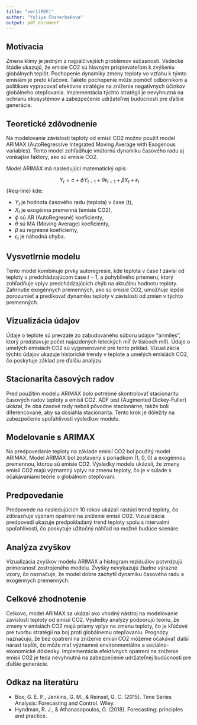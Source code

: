 ---
title: "ver1(PDF)"
author: "Yuliya Chsherbakova"
output: pdf_document
---
## Motivacia

Zmena klímy je jedným z najpálčivejších problémov súčasnosti. Vedecké štúdie ukazujú, že emisie CO2 sú hlavným prispievateľom k zvýšeniu globálnych teplôt. Pochopenie dynamiky zmeny teploty vo vzťahu k týmto emisiám je preto kľúčové. Takéto pochopenie môže pomôcť odborníkom a politikom vypracovať efektívne stratégie na zníženie negatívnych účinkov globálneho otepľovania. Implementácia týchto stratégií je nevyhnutná na ochranu ekosystémov a zabezpečenie udržateľnej budúcnosti pre ďalšie generácie.

## Teoretické zdôvodnenie

Na modelovanie závislosti teploty od emisií CO2 možno použiť model ARIMAX (AutoRegressive Integrated Moving Average with Exogenous variables). Tento model zohľadňuje vnútornú dynamiku časového radu aj vonkajšie faktory, ako sú emisie CO2. 

Model ARIMAX má nasledujúci matematický opis:

$$
Y_t = c + \phi Y_{t-1} + \theta \epsilon_{t-1} + \beta X_t + \epsilon_t 
$$ {#eq-line}
kde:

-   $Y_t$ je hodnota časového radu (teplota) v čase \(t\),
-   $X_t$ je exogénna premenná (emisie CO2),
-   $\phi$ sú AR (AutoRegresné) koeficienty,
-   $\theta$ sú MA (Moving Average) koeficienty,
-   $\beta$ sú regresné koeficienty,
-   $\epsilon_t$ je náhodná chyba.

## Vysvetlrnie modelu

Tento model kombinuje prvky autoregresie, kde teplota v čase $t$ závisí od teploty v predchádzajúcom čase $t-1$, a pohyblivého priemeru, ktorý zohľadňuje vplyv predchádzajúcich chýb na aktuálnu hodnotu teploty. Zahrnutie exogénnych premenných, ako sú emisie CO2, umožňuje lepšie porozumieť a predikovať dynamiku teploty v závislosti od zmien v týchto premenných.

## Vizualizácia údajov
Údaje o teplote sú prevzaté zo zabudovaného súboru údajov "airmiles", ktorý predstavuje počet najazdených leteckých míľ (v tisícoch míľ). Údaje o umelých emisiách CO2 sú vygenerované pre tento príklad. Vizualizácia týchto údajov ukazuje historické trendy v teplote a umelých emisiách CO2, čo poskytuje základ pre ďalšiu analýzu.

## Stacionarita časových radov
Pred použitím modelu ARIMAX bolo potrebné skontrolovať stacionaritu časových radov teploty a emisií CO2. ADF test (Augmented Dickey-Fuller) ukázal, že oba časové rady neboli pôvodne stacionárne, takže boli diferencované, aby sa dosiahla stacionarita. Tento krok je dôležitý na zabezpečenie spoľahlivosti výsledkov modelu.

## Modelovanie s ARIMAX
Na predpovedanie teploty na základe emisií CO2 bol použitý model ARIMAX. Model ARIMAX bol zostavený s poriadkom (1, 0, 0) a exogénnou premennou, ktorou sú emisie CO2. Výsledky modelu ukázali, že zmeny emisií CO2 majú významný vplyv na zmenu teploty, čo je v súlade s očakávaniami teórie o globálnom otepľovaní.

## Predpovedanie
Predpovede na nasledujúcich 10 rokov ukázali rastúci trend teploty, čo zdôrazňuje význam opatrení na zníženie emisií CO2. Vizualizácia predpovedí ukazuje predpokladaný trend teploty spolu s intervalmi spoľahlivosti, čo poskytuje užitočný náhľad na možné budúce scenáre.

## Analýza zvyškov
Vizualizácia zvyškov modelu ARIMAX a histogram reziduálov potvrdzujú primeranosť zostrojeného modelu. Zvyšky nevykazujú žiadne výrazné vzory, čo naznačuje, že model dobre zachytil dynamiku časového radu a exogénnych premenných.

## Celkové zhodnotenie
Celkovo, model ARIMAX sa ukázal ako vhodný nástroj na modelovanie závislosti teploty od emisií CO2. Výsledky analýzy podporujú teóriu, že zmeny v emisiách CO2 majú priamy vplyv na zmenu teploty, čo je kľúčové pre tvorbu stratégií na boj proti globálnemu otepľovaniu. Prognózy naznačujú, že bez opatrení na zníženie emisií CO2 môžeme očakávať ďalší nárast teplôt, čo môže mať významné environmentálne a sociálno-ekonomické dôsledky. Implementácia efektívnych opatrení na zníženie emisií CO2 je teda nevyhnutná na zabezpečenie udržateľnej budúcnosti pre ďalšie generácie.

## Odkaz na literatúru

-   Box, G. E. P., Jenkins, G. M., & Reinsel, G. C. (2015). Time Series Analysis: Forecasting and Control. Wiley.
-   Hyndman, R. J., & Athanasopoulos, G. (2018). Forecasting: principles and practice.

